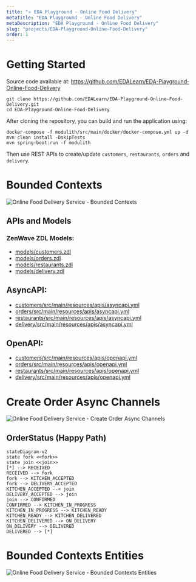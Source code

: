 ```yaml
---
title: "⭐ EDA Playground - Online Food Delivery"
metaTitle: "EDA Playground - Online Food Delivery"
metaDescription: "EDA Playground - Online Food Delivery"
slug: "projects/EDA-Playground-Online-Food-Delivery"
order: 1
---
```



# Getting Started

Source code available at: https://github.com/EDALearn/EDA-Playground-Online-Food-Delivery

```shell
git clone https://github.com/EDALearn/EDA-Playground-Online-Food-Delivery.git
cd EDA-Playground-Online-Food-Delivery
```

After cloning the repository, you can build and run the application using:

```shell
docker-compose -f modulith/src/main/docker/docker-compose.yml up -d
mvn clean install -DskipTests
mvn spring-boot:run -f modulith
```
Then use REST APIs to create/update `customers`, `restaurants`, `orders` and `delivery`.

# Bounded Contexts
![Online Food Delivery Service - Bounded Contexts](https://raw.githubusercontent.com/EDALearn/FoodDeliveryService-KIT-AsyncAPI-In-Action/main/models/diagrams/BoundedContexts.excalidraw.svg)

## APIs and Models

### ZenWave ZDL Models:

* [models/customers.zdl](https://github.com/EDALearn/FoodDeliveryService-KIT-AsyncAPI-In-Action/blob/main/models/customers.zdl)
* [models/orders.zdl](https://github.com/EDALearn/FoodDeliveryService-KIT-AsyncAPI-In-Action/blob/main/models/orders.zdl)
* [models/restaurants.zdl](https://github.com/EDALearn/FoodDeliveryService-KIT-AsyncAPI-In-Action/blob/main/models/restaurants.zdl)
* [models/delivery.zdl](https://github.com/EDALearn/FoodDeliveryService-KIT-AsyncAPI-In-Action/blob/main/models/delivery.zdl)

## AsyncAPI:

* [customers/src/main/resources/apis/asyncapi.yml](https://github.com/EDALearn/FoodDeliveryService-KIT-AsyncAPI-In-Action/blob/main/modules/customers/src/main/resources/apis/asyncapi.yml)
* [orders/src/main/resources/apis/asyncapi.yml](https://github.com/EDALearn/FoodDeliveryService-KIT-AsyncAPI-In-Action/blob/main/modules/orders/src/main/resources/apis/asyncapi.yml)
* [restaurants/src/main/resources/apis/asyncapi.yml](https://github.com/EDALearn/FoodDeliveryService-KIT-AsyncAPI-In-Action/blob/main/modules/restaurants/src/main/resources/apis/asyncapi.yml)
* [delivery/src/main/resources/apis/asyncapi.yml](https://github.com/EDALearn/FoodDeliveryService-KIT-AsyncAPI-In-Action/blob/main/modules/delivery/src/main/resources/apis/asyncapi.yml)

## OpenAPI:

* [customers/src/main/resources/apis/openapi.yml](https://github.com/EDALearn/FoodDeliveryService-KIT-AsyncAPI-In-Action/blob/main/modules/customers/src/main/resources/apis/openapi.yml)
* [orders/src/main/resources/apis/openapi.yml](https://github.com/EDALearn/FoodDeliveryService-KIT-AsyncAPI-In-Action/blob/main/modules/orders/src/main/resources/apis/openapi.yml)
* [restaurants/src/main/resources/apis/openapi.yml](https://github.com/EDALearn/FoodDeliveryService-KIT-AsyncAPI-In-Action/blob/main/modules/restaurants/src/main/resources/apis/openapi.yml)
* [delivery/src/main/resources/apis/openapi.yml](https://github.com/EDALearn/FoodDeliveryService-KIT-AsyncAPI-In-Action/blob/main/modules/delivery/src/main/resources/apis/openapi.yml)

# Create Order Async Channels

![Online Food Delivery Service - Create Order Async Channels](https://raw.githubusercontent.com/EDALearn/FoodDeliveryService-KIT-AsyncAPI-In-Action/main/models/diagrams/CreateOrderChannels.excalidraw.svg)

## OrderStatus (Happy Path)

```mermaid
stateDiagram-v2
state fork <<fork>>
state join <<join>>
[*] --> RECEIVED
RECEIVED --> fork
fork --> KITCHEN_ACCEPTED
fork --> DELIVERY_ACCEPTED
KITCHEN_ACCEPTED --> join
DELIVERY_ACCEPTED --> join
join --> CONFIRMED
CONFIRMED --> KITCHEN_IN_PROGRESS
KITCHEN_IN_PROGRESS --> KITCHEN_READY
KITCHEN_READY --> KITCHEN_DELIVERED
KITCHEN_DELIVERED --> ON_DELIVERY
ON_DELIVERY --> DELIVERED
DELIVERED --> [*]
```


# Bounded Contexts Entities

![Online Food Delivery Service - Bounded Contexts Entities](https://raw.githubusercontent.com/EDALearn/FoodDeliveryService-KIT-AsyncAPI-In-Action/main/models/diagrams/BoundedContexts-Entities.excalidraw.svg)
